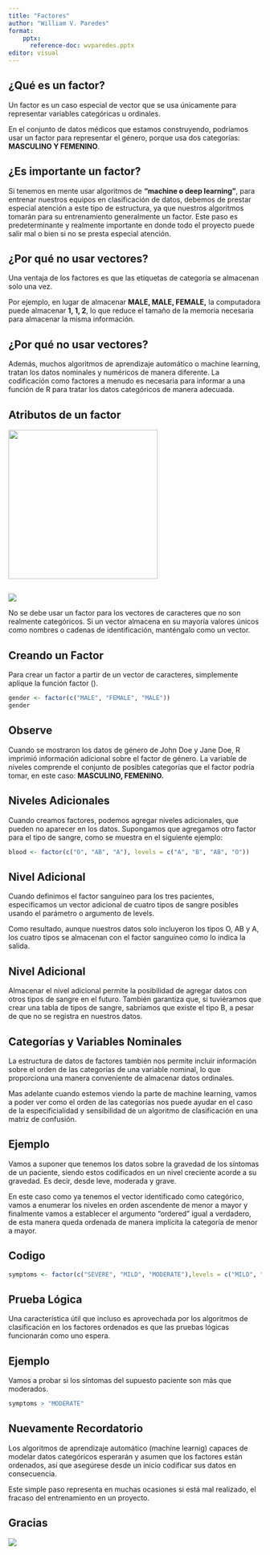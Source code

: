 ```yaml
---
title: "Factores"
author: "William V. Paredes"
format: 
    pptx:
      reference-doc: wvparedes.pptx
editor: visual
---
```


## ¿Qué es un factor?

Un factor es un caso especial de vector que se usa únicamente para representar variables categóricas u ordinales.

En el conjunto de datos médicos que estamos construyendo, podríamos usar un factor para representar el género, porque usa dos categorías: **MASCULINO Y FEMENINO**.

## ¿Es importante un factor?

Si tenemos en mente usar algoritmos de **"machine o deep learning"**, para entrenar nuestros equipos en clasificación de datos, debemos de prestar especial atención a este tipo de estructura, ya que nuestros algoritmos tomarán para su entrenamiento generalmente un factor. Este paso es predeterminante y realmente importante en donde todo el proyecto puede salir mal o bien si no se presta especial atención.

## ¿Por qué no usar vectores?

Una ventaja de los factores es que las etiquetas de categoría se almacenan solo una vez.

Por ejemplo, en lugar de almacenar **MALE, MALE, FEMALE,** la computadora puede almacenar **1, 1, 2**, lo que reduce el tamaño de la memoria necesaria para almacenar la misma información.

## ¿Por qué no usar vectores?

Además, muchos algoritmos de aprendizaje automático o machine learning, tratan los datos nominales y numéricos de manera diferente. La codificación como factores a menudo es necesaria para informar a una función de R para tratar los datos categóricos de manera adecuada.

## Atributos de un factor

![](imagen/Factor.jpg){width="297"}

## 

![](imagen/Aviso%20Importante.jfif)

No se debe usar un factor para los vectores de caracteres que no son realmente categóricos. Si un vector almacena en su mayoría valores únicos como nombres o cadenas de identificación, manténgalo como un vector.

## Creando un Factor

Para crear un factor a partir de un vector de caracteres, simplemente aplique la función factor ().

```r
gender <- factor(c("MALE", "FEMALE", "MALE"))
gender
```

## Observe

Cuando se mostraron los datos de género de John Doe y Jane Doe, R imprimió información adicional sobre el factor de género. La variable de niveles comprende el conjunto de posibles categorías que el factor podría tomar, en este caso: **MASCULINO, FEMENINO.**

## Niveles Adicionales

Cuando creamos factores, podemos agregar niveles adicionales, que pueden no aparecer en los datos. Supongamos que agregamos otro factor para el tipo de sangre, como se muestra en el siguiente ejemplo:

```r
blood <- factor(c("O", "AB", "A"), levels = c("A", "B", "AB", "O"))
```

## Nivel Adicional

Cuando definimos el factor sanguíneo para los tres pacientes, especificamos un vector adicional de cuatro tipos de sangre posibles usando el parámetro o argumento de levels.

Como resultado, aunque nuestros datos solo incluyeron los tipos O, AB y A, los cuatro tipos se almacenan con el factor sanguíneo como lo indica la salida.

## Nivel Adicional

Almacenar el nivel adicional permite la posibilidad de agregar datos con otros tipos de sangre en el futuro. También garantiza que, si tuviéramos que crear una tabla de tipos de sangre, sabríamos que existe el tipo B, a pesar de que no se registra en nuestros datos.

## Categorías y Variables Nominales

La estructura de datos de factores también nos permite incluir información sobre el orden de las categorías de una variable nominal, lo que proporciona una manera conveniente de almacenar datos ordinales.

Mas adelante cuando estemos viendo la parte de machine learning, vamos a poder ver como el orden de las categorías nos puede ayudar en el caso de la especificialidad y sensibilidad de un algoritmo de clasificación en una matriz de confusión.

## Ejemplo

Vamos a suponer que tenemos los datos sobre la gravedad de los síntomas de un paciente, siendo estos codificados en un nivel creciente acorde a su gravedad. Es decir, desde leve, moderada y grave.

En este caso como ya tenemos el vector identificado como categórico, vamos a enumerar los niveles en orden ascendente de menor a mayor y finalmente vamos a establecer el argumento "ordered" igual a verdadero, de esta manera queda ordenada de manera implícita la categoría de menor a mayor.

## Codigo

```r
symptoms <- factor(c("SEVERE", "MILD", "MODERATE"),levels = c("MILD", "MODERATE", "SEVERE"), ordered = TRUE)
```

## Prueba Lógica

Una característica útil que incluso es aprovechada por los algoritmos de clasificación en los factores ordenados es que las pruebas lógicas funcionarán como uno espera.

## Ejemplo

Vamos a probar si los síntomas del supuesto paciente son más que moderados.

```r
symptoms > "MODERATE"

```

## Nuevamente Recordatorio

Los algoritmos de aprendizaje automático (machine learnig) capaces de modelar datos categóricos esperarán y asumen que los factores están ordenados, así que asegúrese desde un inicio codificar sus datos en consecuencia.

Este simple paso representa en muchas ocasiones si está mal realizado, el fracaso del entrenamiento en un proyecto.

## Gracias

![](imagen/forcats.png)
